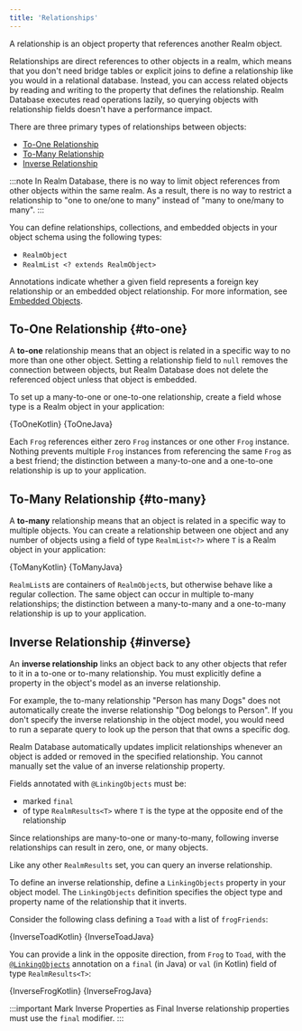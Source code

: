 ```yaml
---
title: 'Relationships'
---
```


A relationship is an object property that references another Realm object.

Relationships are direct references to other objects in a realm, which
means that you don't need bridge tables or explicit joins to define a
relationship like you would in a relational database. Instead, you can
access related objects by reading and writing to the property that
defines the relationship. Realm Database executes read operations
lazily, so querying objects with relationship fields doesn't have
a performance impact.

There are three primary types of relationships between objects:

- [To-One Relationship](#to-one)
- [To-Many Relationship](#to-many)
- [Inverse Relationship](#inverse)

:::note
In Realm Database, there is no way to limit object references from other
objects within the same realm. As a result, there is no way to restrict
a relationship to "one to one/one to many" instead of
"many to one/many to many".
:::

You can define relationships, collections, and embedded objects in your
object schema using the following types:

- `RealmObject`
- `RealmList <? extends RealmObject>`

Annotations indicate whether a given field represents a foreign
key relationship or an embedded object relationship. For more
information, see [Embedded Objects](/sdk/java/realm-database/schemas/data-types/embedded-objects).

## To-One Relationship {#to-one}

A **to-one** relationship means that an object is related in a specific
way to no more than one other object. Setting a relationship field to
`null` removes the connection between objects, but Realm Database does
not delete the referenced object unless that object is embedded.

To set up a many-to-one or one-to-one relationship, create a field
whose type is a Realm object in your application:

<Tabs groupId="java-sdk-languages">
    <TabItem value="kotlin" label="Kotlin">
        <CodeBlock language="kotlin">{ToOneKotlin}</CodeBlock>
    </TabItem>
    <TabItem value="java" label="Java">
        <CodeBlock language="java">{ToOneJava}</CodeBlock>
    </TabItem>
</Tabs>

Each `Frog` references either zero `Frog` instances or one other
`Frog` instance. Nothing prevents multiple `Frog` instances from
referencing the same `Frog` as a best friend; the distinction between a
many-to-one and a one-to-one relationship is up to your application.

## To-Many Relationship {#to-many}

A **to-many** relationship means that an object is related in a specific
way to multiple objects. You can create a relationship between one object
and any number of objects using a field of type `RealmList<?>`
where `T` is a Realm object in your application:

<Tabs groupId="java-sdk-languages">
    <TabItem value="kotlin" label="Kotlin">
        <CodeBlock language="kotlin">{ToManyKotlin}</CodeBlock>
    </TabItem>
    <TabItem value="java" label="Java">
        <CodeBlock language="java">{ToManyJava}</CodeBlock>
    </TabItem>
</Tabs>

`RealmList`s are containers of `RealmObject`s, but otherwise behave
like a regular collection. The same object can occur in multiple
to-many relationships; the distinction between a
many-to-many and a one-to-many relationship is up to your application.

## Inverse Relationship {#inverse}

An **inverse relationship** links an object back to any other objects
that refer to it in a to-one or to-many relationship. You must
explicitly define a property in the object's model as an inverse
relationship.

For example, the to-many relationship "Person has many Dogs" does not
automatically create the inverse relationship "Dog belongs to Person". If
you don't specify the inverse relationship in the object model, you
would need to run a separate query to look up the person that that owns
a specific dog.

Realm Database automatically updates implicit relationships whenever an
object is added or removed in the specified relationship. You cannot
manually set the value of an inverse relationship property.

Fields annotated with `@LinkingObjects` must be:

- marked `final`
- of type `RealmResults<T>` where `T` is the type at the opposite
  end of the relationship

Since relationships are many-to-one or many-to-many, following inverse
relationships can result in zero, one, or many objects.

Like any other `RealmResults` set, you can query an inverse relationship.

To define an inverse relationship, define a `LinkingObjects` property
in your object model. The `LinkingObjects` definition specifies the
object type and property name of the relationship that it inverts.

Consider the following class defining a `Toad` with a list of
`frogFriends`:

<Tabs groupId="java-sdk-languages">
    <TabItem value="kotlin" label="Kotlin">
        <CodeBlock language="kotlin">{InverseToadKotlin}</CodeBlock>
    </TabItem>
    <TabItem value="java" label="Java">
        <CodeBlock language="java">{InverseToadJava}</CodeBlock>
    </TabItem>
</Tabs>

You can provide a link in the opposite direction, from `Frog` to `Toad`,
with the [`@LinkingObjects`](https://docs.mongodb.com/realm/sdk/java/api/io/realm/annotations/LinkingObjects/)
annotation on a `final` (in Java) or `val` (in Kotlin) field of type
`RealmResults<T>`:

<Tabs groupId="java-sdk-languages">
    <TabItem value="kotlin" label="Kotlin">
        <CodeBlock language="kotlin">{InverseFrogKotlin}</CodeBlock>
    </TabItem>
    <TabItem value="java" label="Java">
        <CodeBlock language="java">{InverseFrogJava}</CodeBlock>
    </TabItem>
</Tabs>

:::important Mark Inverse Properties as Final
Inverse relationship properties must use the `final` modifier.
:::
